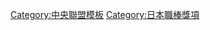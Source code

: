 {{Navbox
|bodyclass=hlist

|name = 中央聯盟最佳九人 (一壘手)
|title = [[中央聯盟]][[日本職棒最佳九人獎 (太平洋聯盟)|最佳九人]][[一壘手]]
|basestyle = background-color:#8b8
|state = <includeonly>collapsed</includeonly>
|group1 = 1950年代
|list1 = 
*50 [[西澤道夫]]
*51 [[川上哲治]]
*52 [[川上哲治]]
*53 [[川上哲治]]
*54 [[西澤道夫]]
*55 [[川上哲治]]
*56 [[川上哲治]]
*57 [[川上哲治]]
*58 [[川上哲治]]
*59 [[藤本勝巳]]
|group2 = 1960年代
|list2 = 
*60 [[近藤和彦]]
*61 [[藤本勝巳]]
*62 [[王貞治]]
*63 [[王貞治]]
*64 [[王貞治]]
*65 [[王貞治]]
*66 [[王貞治]]
*67 [[王貞治]]
*68 [[王貞治]]
*69 [[王貞治]]
|group3 = 1970年代
|list3 = 
*70 [[王貞治]]
*71 [[王貞治]]
*72 [[王貞治]]
*73 [[王貞治]]
*74 [[王貞治]]
*75 [[王貞治]]
*76 [[王貞治]]
*77 [[王貞治]]
*78 [[王貞治]]
*79 [[王貞治]]
|group4 = 1980年代
|list4 = 
*80 [[谷澤健一]]
*81 [[藤田平]]
*82 [[谷澤健一]]
*83 [[谷澤健一]]
*84 [[谷澤健一]]
*85 [[ランディ・バース|R.バース]]
*86 [[ランディ・バース|R.バース]]
*87 [[ランディ・バース|R.バース]]
*88 [[落合博滿]]
*89 [[ラリー・パリッシュ|L.パリッシュ]]
|group5 = 1990年代
|list5 = 
*90 [[落合博滿]]
*91 [[落合博滿]]
*92 [[ジム・パチョレック|J.パチョレック]]
*93 [[廣澤克實|廣澤克己]]
*94 [[大豊泰昭]]
*95 [[トーマス・オマリー|T.オマリー]]
*96 [[ルイス・ロペス (1964年生の内野手)|L.ロペス]]
*97 [[ルイス・ロペス (1964年生の内野手)|L.ロペス]]
*98 [[駒田德廣]]
*99 [[羅柏托·佩塔吉尼|R.佩塔吉尼]]
|group6 = 2000年代
|list6 = 
*00 [[羅柏托·佩塔吉尼|R.佩塔吉尼]]
*01 [[羅柏托·佩塔吉尼|R.佩塔吉尼]]
*02 [[羅柏托·佩塔吉尼|R.佩塔吉尼]]
*03 [[ジョージ・アリアス|G.アリアス]]
*04 [[タイロン・ウッズ|T.ウッズ]]
*05 [[新井貴浩]]
*06 [[タイロン・ウッズ|T.ウッズ]]
*07 [[タイロン・ウッズ|T.ウッズ]]
*08 [[内川聖一]]
*09 [[トニ・ブランコ|T.ブランコ]]
|group7 = 2010年代
|list7 = 
*10 [[クレイグ・ブラゼル|C.ブラゼル]]
*11 [[栗原健太]]
*12 [[トニ・ブランコ|T.ブランコ]]
*13 [[トニ・ブランコ|T.ブランコ]]
*14 [[マウロ・ゴメス|M.ゴメス]]
*15 [[畠山和洋]]
*16 [[新井貴浩]]
*17 [[荷西·羅培茲|J.羅培茲]]
*18 [[達揚·維西耶多|D.維西耶多]]
*19 [[達揚·維西耶多|D.維西耶多]]
|group8 = 2020年代
|list8 = 
*20 [[村上宗隆]]
*21 [[杰佛瑞·马帝|J.馬帝]]
|below = 
*[[Template:中央聯盟最佳九人 (投手)|投手]]
*[[Template:中央聯盟最佳九人 (捕手)|捕手]]
*[[Template:中央聯盟最佳九人 (一壘手)|一壘手]]
*[[Template:中央聯盟最佳九人 (二壘手)|二壘手]]
*[[Template:中央聯盟最佳九人 (三壘手)|三壘手]]
*[[Template:中央聯盟最佳九人 (遊擊手)|遊擊手]]
*[[Template:中央聯盟最佳九人 (外野手)|外野手]]
}}
<noinclude>
[[Category:中央聯盟模板]]
[[Category:日本職棒獎項]]
</noinclude>